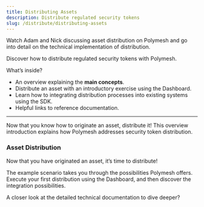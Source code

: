 ```yaml
---
title: Distributing Assets
description: Distribute regulated security tokens
slug: /distribute/distributing-assets
---
```



<OverviewVideoBox title="Distributing assets" videoId="7S1IqaSLrq8">
	Watch Adam and Nick discussing asset distribution on Polymesh and go into detail on the technical implementation of distribution.
</OverviewVideoBox>

Discover how to distribute regulated security tokens with Polymesh.

What’s inside?
* An overview explaining the **main concepts**.
* Distribute an asset with an introductory exercise using the Dashboard.
* Learn how to integrating distribution processes into existing systems using the SDK.
* Helpful links to reference documentation.


***

<OverviewBox title="Overview: Distributing assets with Polymesh" linkHref="/distribute/distribution-process" linkText="Overview" imgSrc="/illu-p-screen.svg">

Now that you know how to originate an asset, distribute it! This overview introduction explains how Polymesh addresses security token distribution.
</OverviewBox>

<h3>Asset Distribution</h3>
Now that you have originated an asset, it’s time to distribute!

The example scenario takes you through the possibilities Polymesh offers. Execute your first distribution using the Dashboard, and then discover the integration possibilities.

<ActionCardWrapper>
	<ActionCard href="/distribute/token-dashboard" text="Distribute an asset using the Dashboard" desc="Distribute assets, such as dividend payments with your browser and the Polymesh Dashboard."></ActionCard>
	<ActionCard href="/distribute/sdk" showDevSign="true" text="Distribute an asset with the SDK" desc="Integrate asset distribution into your systems with the SDK."></ActionCard>
</ActionCardWrapper>

<OverviewBox title="Dive into further resources" linkHref="https://developers.polymath.network/polymesh-sdk-api-reference/" linkText="Explore" imgSrc="/illu-p-code.svg" external="true">

A closer look at the detailed technical documentation to dive deeper?
</OverviewBox>
